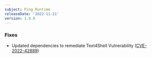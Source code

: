```yaml
---
subject: Ping Runtime
releaseDate: '2022-11-21'
version: 1.9.0
---
```


### Fixes

* Updated dependencies to remediate Text4Shell Vulnerability ([CVE-2022-42889](https://sysdig.com/blog/cve-2022-42889-text4shell/))
